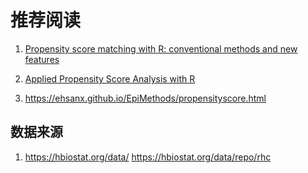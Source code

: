 # 推荐阅读 {.unnumbered}

1.  [Propensity score matching with R: conventional methods and new features](https://www.ncbi.nlm.nih.gov/pmc/articles/PMC8246231/)

2.  [Applied Propensity Score Analysis with R](https://psa.bryer.org/index.html)

3.  <https://ehsanx.github.io/EpiMethods/propensityscore.html>

## 数据来源

1.  <https://hbiostat.org/data/> <https://hbiostat.org/data/repo/rhc>

